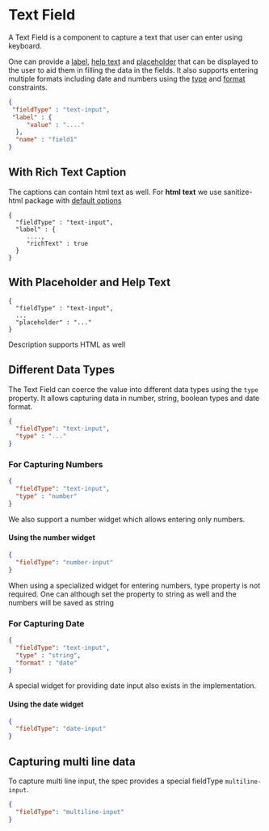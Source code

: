 
# Text Field

A Text Field is a component to capture a text that user can enter using keyboard.

One can provide a
[label](https://git.corp.adobe.com/pages/livecycle/af2-docs/spec/latest/index.html#field-properties-label),
[help text](https://git.corp.adobe.com/pages/livecycle/af2-docs/spec/latest/index.html#field-properties-description)
and
[placeholder](https://git.corp.adobe.com/pages/livecycle/af2-docs/spec/latest/index.html#field-properties-placeholder)
that can be displayed to the user to aid them in filling the data in the fields.
It also supports entering multiple formats including date and numbers using the
[type](https://git.corp.adobe.com/pages/livecycle/af2-docs/spec/latest/index.html#field-constraints-type)
and
[format](https://git.corp.adobe.com/pages/livecycle/af2-docs/spec/latest/index.html#field-constraints-format)
constraints.

```json
{
 "fieldType" : "text-input",
 "label" : {
     "value" : "...."
  },
  "name" : "field1"
}
```

<Story id="adaptive-form-components-text-input-field--def" />


## With Rich Text Caption

The captions can contain html text as well. For <strong>html text</strong> we use sanitize-html
package with <a href="https://www.npmjs.com/package/sanitize-html#default-options"> default options</a>

```
{
  "fieldType" : "text-input",
  "label" : {
     ....,
     "richText" : true
  }
}
```

<Story id="adaptive-form-components-text-input-field--with-rich-text-label" />

## With Placeholder and Help Text

```
{
  "fieldType" : "text-input",
  ...
  "placeholder" : "..."
}
```

<Story id="adaptive-form-components-text-input-field--with-placeholder" />

<Story id="adaptive-form-components-text-input-field--with-help-text" />

Description supports HTML as well

<Story id="adaptive-form-components-text-input-field--with-rich-help-text" />


## Different Data Types

The Text Field can coerce the value into different data types using the `type` property. It allows capturing data in
number, string, boolean types and date format.

```json
{
  "fieldType": "text-input",
  "type" : "..."
}
```

### For Capturing Numbers

```json
{
  "fieldType": "text-input",
  "type" : "number"
}
```

<Story id="adaptive-form-components-text-input-field--type-number" />

We also support a number widget which allows entering only numbers.

#### Using the number widget

```json
{
  "fieldType": "number-input"
}
```

<Story id="adaptive-form-components-text-input-field--number-widget" />

When using a specialized widget for entering numbers, type property is not required. One can although set the property
to string as well and the numbers will be saved as string

### For Capturing Date

```json
{
  "fieldType": "text-input",
  "type" : "string",
  "format" : "date"
}
```

<Story id="adaptive-form-components-text-input-field--type-date" />

A special widget for providing date input also exists in the implementation.

#### Using the date widget

```json
{
  "fieldType": "date-input"
}
```

<Story id="adaptive-form-components-text-input-field--date-widget" />

## Capturing multi line data

To capture multi line input, the spec provides a special fieldType `multiline-input`.

```json
{
  "fieldType": "multiline-input"
}
```

<Story id="adaptive-form-components-text-input-field--multi-line-widget" />
